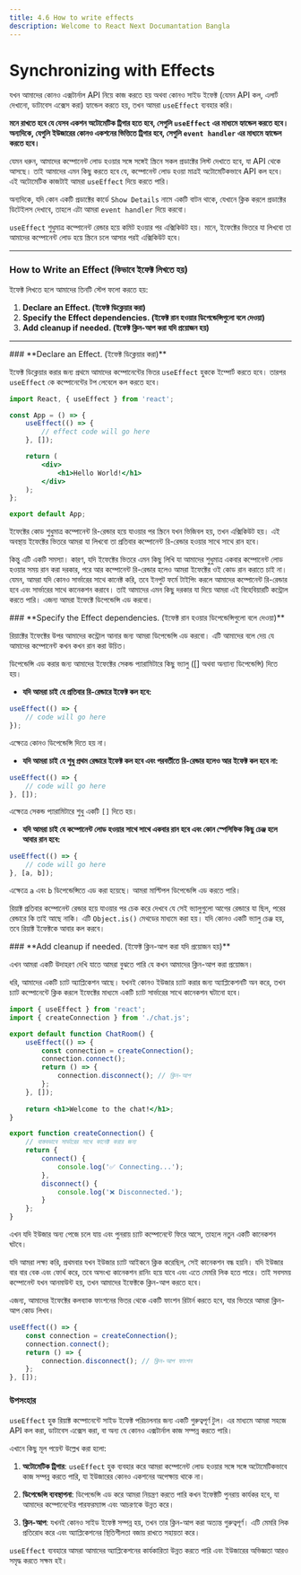 ```yaml
---
title: 4.6 How to write effects
description: Welcome to React Next Documantation Bangla
---
```



## <h1 className="bg-gradient-to-r from-blue-500 to-purple-500 inline-block text-transparent bg-clip-text text-3xl pt-2">Synchronizing with Effects</h1>

যখন আমাদের কোনও এক্সটার্নাল API নিয়ে কাজ করতে হয় অথবা কোনও সাইড ইফেক্ট (যেমন API কল, এলার্ট দেখানো, ডাটাবেস এক্সেস করা) হ্যান্ডেল করতে হয়, তখন আমরা `useEffect` ব্যবহার করি।

**মনে রাখতে হবে যে যেসব একশন অটোমেটিক ট্রিগার হতে হবে, সেগুলি `useEffect` এর মাধ্যমে হ্যান্ডেল করতে হবে। অন্যদিকে, যেগুলি ইউজারের কোনও একশনের ভিত্তিতে ট্রিগার হবে, সেগুলি `event handler` এর মাধ্যমে হ্যান্ডেল করতে হবে।**

যেমন ধরুন, আমাদের কম্পোনেন্ট লোড হওয়ার সঙ্গে সঙ্গেই স্ক্রিনে সকল প্রডাক্টের লিস্ট দেখাতে হবে, যা API থেকে আসছে। তাই আমাদের এমন কিছু করতে হবে যে, কম্পোনেন্ট লোড হওয়া মাত্রই অটোমেটিকভাবে API কল হবে। এই অটোমেটিক কাজটাই আমরা `useEffect` দিয়ে করতে পারি।

অন্যদিকে, যদি কোন একটি প্রডাক্টের কার্ডে `Show Details` নামে একটি বাটন থাকে, যেখানে ক্লিক করলে প্রডাক্টের ডিটেইলস দেখাবে, তাহলে এটা আমরা `event handler` দিয়ে করবো।

`useEffect` শুধুমাত্র কম্পোনেন্ট রেন্ডার হয়ে কমিট হওয়ার পর এক্সিকিউট হয়। মানে, ইফেক্টের ভিতরে যা লিখবো তা আমাদের কম্পোনেন্ট লোড হয়ে স্ক্রিনে চলে আসার পরই এক্সিকিউট হবে।

---

### How to Write an Effect (কিভাবে ইফেক্ট লিখতে হয়)

ইফেক্ট লিখতে হলে আমাদের তিনটি স্টেপ ফলো করতে হয়:

1. **Declare an Effect. (ইফেক্ট ডিক্লেয়ার করা)**
2. **Specify the Effect dependencies. (ইফেক্ট রান হওয়ার ডিপেন্ডেন্সিগুলো বলে দেওয়া)**
3. **Add cleanup if needed. (ইফেক্ট ক্লিন-আপ করা যদি প্রয়োজন হয়)**

---

<Steps>

<Step>
### **Declare an Effect. (ইফেক্ট ডিক্লেয়ার করা)**

ইফেক্ট ডিক্লেয়ার করার জন্য প্রথমে আমাদের কম্পোনেন্টের ভিতর `useEffect` হুককে ইম্পোর্ট করতে হবে। তারপর `useEffect` কে কম্পোনেন্টের টপ লেবেলে কল করতে হবে।

```jsx
import React, { useEffect } from 'react';

const App = () => {
    useEffect(() => {
        // effect code will go here
    }, []);

    return (
        <div>
            <h1>Hello World!</h1>
        </div>
    );
};

export default App;
```

ইফেক্টের কোড শুধুমাত্র কম্পোনেন্ট রি-রেন্ডার হয়ে যাওয়ার পর স্ক্রিনে যখন ভিজিবল হয়, তখন এক্সিকিউট হয়। এই অবস্থায় ইফেক্টের ভিতরে আমরা যা লিখবো তা প্রতিবার কম্পোনেন্ট রি-রেন্ডার হওয়ার সাথে সাথে রান হবে।

কিন্তু এটি একটি সমস্যা। কারণ, যদি ইফেক্টের ভিতরে এমন কিছু লিখি যা আমাদের শুধুমাত্র একবার কম্পোনেন্ট লোড হওয়ার সময় রান করা দরকার, পরে আর কম্পোনেন্ট রি-রেন্ডার হলেও আমরা ইফেক্টের ওই কোড রান করাতে চাই না। যেমন, আমরা যদি কোনও সার্ভারের সাথে কানেক্ট করি, তবে ইনপুট ফর্মে টাইপিং করলে আমাদের কম্পোনেন্ট রি-রেন্ডার হবে এবং সার্ভারের সাথে কানেকশন করাবে। তাই আমাদের এমন কিছু দরকার যা দিয়ে আমরা এই বিহেবিয়ারটি কন্ট্রোল করতে পারি। এজন্য আমরা ইফেক্টে ডিপেন্ডেন্সি এড করবো।

</Step>

<Step>
### **Specify the Effect dependencies. (ইফেক্ট রান হওয়ার ডিপেন্ডেন্সিগুলো বলে দেওয়া)**

রিয়াক্টের ইফেক্টের উপর আমাদের কন্ট্রোল আনার জন্য আমরা ডিপেন্ডেন্সি এড করবো। এটি আমাদের বলে দেয় যে আমাদের কম্পোনেন্ট কখন কখন রান করা উচিত।

ডিপেন্ডেন্সি এড করার জন্য আমাদের ইফেক্টের সেকন্ড প্যারামিটারে কিছু ভ্যালু ([] অথবা অন্যান্য ডিপেন্ডেন্সি) দিতে হয়।

- **যদি আমরা চাই যে প্রতিবার রি-রেন্ডারে ইফেক্ট কল হবে:** 
```jsx
useEffect(() => {
    // code will go here
});
```
এক্ষেত্রে কোনও ডিপেন্ডেন্সি দিতে হয় না।

- **যদি আমরা চাই যে শুধু প্রথম রেন্ডারে ইফেক্ট কল হবে এবং পরবর্তীতে রি-রেন্ডার হলেও আর ইফেক্ট কল হবে না:** 
```jsx
useEffect(() => {
    // code will go here
}, []);
```
এক্ষেত্রে সেকন্ড প্যারামিটারে শুধু একটি `[]` দিতে হয়।

- **যদি আমরা চাই যে কম্পোনেন্ট লোড হওয়ার সাথে সাথে একবার রান হবে এবং কোন স্পেসিফিক কিছু চেঞ্জ হলে আবার রান হবে:** 
```jsx
useEffect(() => {
    // code will go here
}, [a, b]);
```
এক্ষেত্রে `a` এবং `b` ডিপেন্ডেন্সিতে এড করা হয়েছে। আমরা মাল্টিপল ডিপেন্ডেন্সি এড করতে পারি। 

রিয়াক্ট প্রতিবার কম্পোনেন্ট রেন্ডার হয়ে যাওয়ার পর চেক করে দেখবে যে সেই ভ্যালুগুলো আগের রেন্ডারে যা ছিল, পরের রেন্ডারে কি তাই আছে নাকি। এটি `Object.is()` মেথডের মাধ্যমে করা হয়। যদি কোনও একটি ভ্যালু চেঞ্জ হয়, তবে রিয়াক্ট ইফেক্টকে আবার কল করবে।

</Step>

<Step>
### **Add cleanup if needed. (ইফেক্ট ক্লিন-আপ করা যদি প্রয়োজন হয়)**

এখন আমরা একটি উদাহরণ দেখি যাতে আমরা বুঝতে পারি যে কখন আমাদের ক্লিন-আপ করা প্রয়োজন।

ধরি, আমাদের একটি চ্যাট অ্যাপ্লিকেশন আছে। যখনই কোনও ইউজার চ্যাট করার জন্য অ্যাপ্লিকেশনটি অন করে, তখন চ্যাট কম্পোনেন্টে ক্লিক করলে ইফেক্টের মাধ্যমে একটি চ্যাট সার্ভারের সাথে কানেকশন ঘটানো হবে।

```jsx
import { useEffect } from 'react';
import { createConnection } from './chat.js';

export default function ChatRoom() {
    useEffect(() => {
        const connection = createConnection();
        connection.connect();
        return () => {
            connection.disconnect(); // ক্লিন-আপ
        };
    }, []);
    
    return <h1>Welcome to the chat!</h1>;
}
```

```jsx
export function createConnection() {
    // বাস্তবভাবে সার্ভারের সাথে কানেক্ট করার জন্য
    return {
        connect() {
            console.log('✅ Connecting...');
        },
        disconnect() {
            console.log('❌ Disconnected.');
        }
    };
}
```

এখন যদি ইউজার অন্য পেজে চলে যায় এবং পুনরায় চ্যাট কম্পোনেন্টে ফিরে আসে, তাহলে নতুন একটি কানেকশন ঘটবে।

যদি আমরা লক্ষ্য করি, প্রথমবার যখন ইউজার চ্যাট আইকনে ক্লিক করেছিল, সেই কানেকশন বন্ধ হয়নি। যদি ইউজার বার বার বেক এবং ফোর্থ করে, তবে অসংখ্য কানেকশন রানিং হয়ে যাবে এবং এতে মেমরি লিক হতে পারে। তাই সবসময় কম্পোনেন্ট যখন আনমাউন্ট হয়, তখন আমাদের ইফেক্টকে ক্লিন-আপ করতে হবে।

এজন্য, আমাদের ইফেক্টের কলব্যাক ফাংশনের ভিতর থেকে একটি ফাংশন রিটার্ন করতে হবে, যার ভিতরে আমরা ক্লিন-আপ কোড লিখব।

```jsx
useEffect(() => {
    const connection = createConnection();
    connection.connect();
    return () => {
        connection.disconnect(); // ক্লিন-আপ ফাংশন
    };
}, []);
```

</Step>
</Steps>

###  উপসংহার

`useEffect` হুক রিয়াক্ট কম্পোনেন্টে সাইড ইফেক্ট পরিচালনার জন্য একটি গুরুত্বপূর্ণ টুল। এর মাধ্যমে আমরা সহজে API কল করা, ডাটাবেস এক্সেস করা, বা অন্য যে কোনও এক্সটার্নাল কাজ সম্পন্ন করতে পারি।

এখানে কিছু মূল পয়েন্ট উল্লেখ করা হলো:

1. **অটোমেটিক ট্রিগার**: `useEffect` হুক ব্যবহার করে আমরা কম্পোনেন্ট লোড হওয়ার সঙ্গে সঙ্গে অটোমেটিকভাবে কাজ সম্পন্ন করতে পারি, যা ইউজারের কোনও একশনের অপেক্ষায় থাকে না।

2. **ডিপেন্ডেন্সি ব্যবস্থাপনা**: ডিপেন্ডেন্সি এড করে আমরা নিয়ন্ত্রণ করতে পারি কখন ইফেক্টটি পুনরায় কার্যকর হবে, যা আমাদের কম্পোনেন্টের পারফরম্যান্স এবং আচরণকে উন্নত করে।

3. **ক্লিন-আপ**: যখনই কোনও সাইড ইফেক্ট সম্পন্ন হয়, তখন তার ক্লিন-আপ করা অত্যন্ত গুরুত্বপূর্ণ। এটি মেমরি লিক প্রতিরোধ করে এবং অ্যাপ্লিকেশনের স্থিতিশীলতা বজায় রাখতে সহায়তা করে।

`useEffect` ব্যবহারে আমরা আমাদের অ্যাপ্লিকেশনের কার্যকারিতা উন্নত করতে পারি এবং ইউজারের অভিজ্ঞতা আরও সমৃদ্ধ করতে সক্ষম হই।